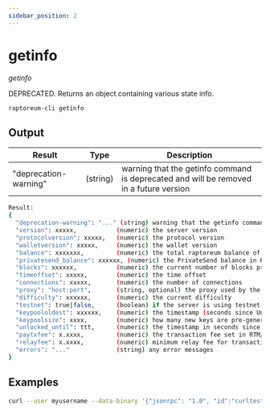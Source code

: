 ```yaml
---
sidebar_position: 2
---
```


# getinfo

*getinfo*

DEPRECATED. Returns an object containing various state info.

`raptoreum-cli getinfo `

<!-- <ReactPlayer playing controls url={[
    {src: `${require('./assets/placeholder.webm').default}`, type: 'video/webm'}]} /> -->

## Output

| Result | Type | Description |
|--|--|--|
| "deprecation-warning" | (string) | warning that the getinfo command is deprecated and will be removed in a future version |

```bash
Result:
{
  "deprecation-warning": "..." (string) warning that the getinfo command is deprecated and will be removed in a future version
  "version": xxxxx,           (numeric) the server version
  "protocolversion": xxxxx,   (numeric) the protocol version
  "walletversion": xxxxx,     (numeric) the wallet version
  "balance": xxxxxxx,         (numeric) the total raptoreum balance of the wallet
  "privatesend_balance": xxxxxx, (numeric) the PrivateSend balance in RTM
  "blocks": xxxxxx,           (numeric) the current number of blocks processed in the server
  "timeoffset": xxxxx,        (numeric) the time offset
  "connections": xxxxx,       (numeric) the number of connections
  "proxy": "host:port",       (string, optional) the proxy used by the server
  "difficulty": xxxxxx,       (numeric) the current difficulty
  "testnet": true|false,      (boolean) if the server is using testnet or not
  "keypoololdest": xxxxxx,    (numeric) the timestamp (seconds since Unix epoch) of the oldest pre-generated key in the key pool
  "keypoolsize": xxxx,        (numeric) how many new keys are pre-generated
  "unlocked_until": ttt,      (numeric) the timestamp in seconds since epoch (midnight Jan 1 1970 GMT) that the wallet is unlocked for transfers, or 0 if the wallet is locked
  "paytxfee": x.xxxx,         (numeric) the transaction fee set in RTM/kB
  "relayfee": x.xxxx,         (numeric) minimum relay fee for transactions in RTM/kB
  "errors": "..."             (string) any error messages
}
```


## Examples

```bash
curl --user myusername --data-binary '{"jsonrpc": "1.0", "id":"curltest", "method": "protx", "params": [] }' -H 'content-type: text/plain;' http://127.0.0.1:9998/
```


